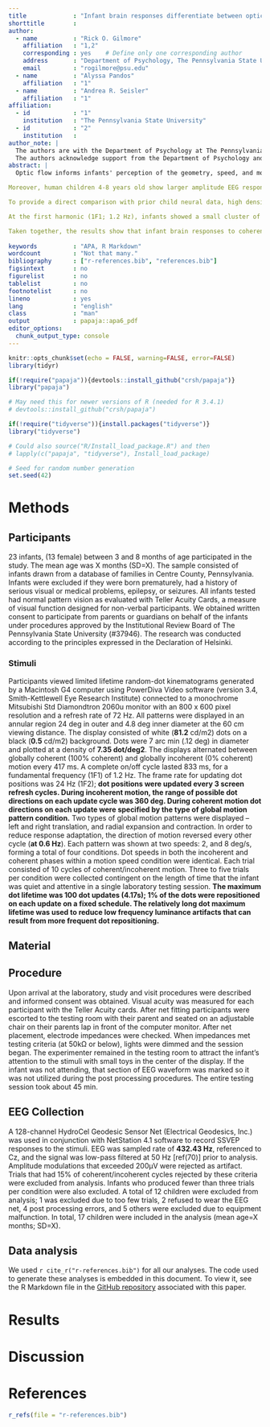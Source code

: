 ```yaml
---
title             : "Infant brain responses differentiate between optic flow patterns and motion speeds"
shorttitle        : 
author: 
  - name          : "Rick O. Gilmore"
    affiliation   : "1,2"
    corresponding : yes    # Define only one corresponding author
    address       : "Department of Psychology, The Pennsylvania State University, University Park, PA 16802 USA"
    email         : "rogilmore@psu.edu"
  - name          : "Alyssa Pandos"
    affiliation   : "1"
  - name          : "Andrea R. Seisler"
    affiliation   : "1"
affiliation:
  - id            : "1"
    institution   : "The Pennsylvania State University"
  - id            : "2"
    institution   : 
author_note: |
  The authors are with the Department of Psychology at The Pennsylvania State University.
  The authors acknowledge support from the Department of Psychology and the Social, Life, & Engineering Sciences Imaging Center (SLEIC).
abstract: |
  Optic flow informs infants' perception of the geometry, speed, and motion of objects in their environment and their own movements through space. Prior research suggests that infants show larger amplitude electroencephalographic (EEG) responses to direction-reversing linear patterns of optic flow (Gilmore et al., 2007). Infants also show larger EEG responses to coherence-modulating radial flow patterns when the motion speeds are faster (Hou et al., 2009).

Moreover, human children 4-8 years old show larger amplitude EEG responses to fast radial and rotational optic flow (Gilmore, Thomas & Fesi, 2016), suggesting that the motion processing network undergoes prolonged development throughout childhood.

To provide a direct comparison with prior child neural data, high density (128 channel) EEG responses were recorded from (n=23; 13 female) 17- to 38-week-old infants who viewed two different patterns (radial and linear) of optic flow presented at two different speeds (2 and 8 deg/s). Flow patterns were generated from white dots moving on a black background, with the degree of motion coherence varying from 100% (coherent) to 0% (incoherent/random) every 833 ms, resulting in a first harmonic (1F1) of 1.2 Hz. The EEG data were cleaned and filtered before being subjected to a frequency domain analysis using a discrete Fourier transform. This analysis provided data about complex domain responses to the optic flow stimulus at low-order integer harmonics of the coherence modulating frequency (e.g., 1F1, 2F1, 3F1).

At the first harmonic (1F1; 1.2 Hz), infants showed a small cluster of left frontal channels that showed higher amplitude responses to translational patterns and a larger cluster over the posterior midline that showed higher amplitude and distinct phase responses to faster speeds. At the second harmonic (2F1; 2.4 Hz), there was a cluster of left frontal channels that showed higher amplitudes to radial motion, a group of left lateral channels that showed higher amplitudes to faster speeds, and a right lateral cluster that showed a pattern by speed interaction. Results from the third harmonic (3F1; 3.6 Hz) showed a small left frontal cluster of channels with higher responses to radial motion and two left and right central clusters where EEG phases, amplitudes, or both distinguished between the two speed conditions.

Taken together, the results show that infant brain responses to coherence-modulating optic flow differ both from prior EEG results using direction-changing optic flows (Gilmore et al., 2007) and from those recorded in older children using identical displays (Gilmore, et al., 2016). Faster (8 deg/s vs. 2 deg/s) speeds tend to evoke larger amplitude EEG responses, consistent with predictions, but radial flows activated larger amplitude responses than linear flows, in contrast with predictions. Moreover, the spatial pattern of channels showing speed or pattern sensitivity differs between infants, children, and adults. The network of brain systems that detect and respond to optic flow may undergo patterns of development that are more idiosyncratic or individual-specific and less systematic than indicated by previous findings.
  
keywords          : "APA, R Markdown"
wordcount         : "Not that many."
bibliography      : ["r-references.bib", "references.bib"]
figsintext        : no
figurelist        : no
tablelist         : no
footnotelist      : no
lineno            : yes
lang              : "english"
class             : "man"
output            : papaja::apa6_pdf
editor_options: 
  chunk_output_type: console
---
```


```r
knitr::opts_chunk$set(echo = FALSE, warning=FALSE, error=FALSE)
library(tidyr)
```

```r
if(!require("papaja")){devtools::install_github("crsh/papaja")}
library("papaja")

# May need this for newer versions of R (needed for R 3.4.1)
# devtools::install_github("crsh/papaja")

if(!require("tidyverse")){install.packages("tidyverse")}
library("tidyverse")

# Could also source("R/Install_load_package.R") and then
# lapply(c("papaja", "tidyverse"), Install_load_package)
```

```r
# Seed for random number generation
set.seed(42)
```

# Methods {#methods}


## Participants {#participants}

23 infants, (13  female) between 3 and 8 months of age participated in the study. The mean age was X months (SD=X). The sample consisted of infants drawn from a database of families in Centre County, Pennsylvania. Infants were excluded if they were born prematurely, had a history of serious visual or medical problems, epilepsy, or seizures. All infants tested had normal pattern vision as evaluated with Teller Acuity Cards, a measure of visual function designed for non-verbal participants. We obtained written consent to participate from parents or guardians on behalf of the infants under procedures approved by the Institutional Review Board of The Pennsylvania State University (#37946). The research was conducted according to the principles expressed in the Declaration of Helsinki.

### Stimuli

Participants viewed limited lifetime random-dot kinematograms generated by a Macintosh G4 computer using PowerDiva Video software (version 3.4, Smith-Kettlewell Eye Research Institute) connected to a monochrome Mitsubishi Std Diamondtron 2060u monitor with an 800 x 600 pixel resolution and a refresh rate of 72 Hz. All patterns were displayed in an annular region 24 deg in outer and 4.8 deg inner diameter at the 60 cm viewing distance. The display consisted of white (**81.2** cd/m2) dots on a black (**0.5** cd/m2) background. Dots were 7 arc min (.12 deg) in diameter and plotted at a density of **7.35 dot/deg2**. The displays alternated between globally coherent (100% coherent) and globally incoherent (0% coherent) motion every 417 ms. A complete on/off cycle lasted 833 ms, for a fundamental frequency (1F1) of 1.2 Hz. The frame rate for updating dot positions was 24 Hz (1F2); **dot positions were updated every 3 screen refresh cycles. During incoherent motion, the range of possible dot directions on each update cycle was 360 deg. During coherent motion dot directions on each update were specified by the type of global motion pattern condition.** Two types of global motion patterns were displayed -- left and right translation, and radial expansion and contraction. In order to reduce response adaptation, the direction of motion reversed every other cycle (**at 0.6 Hz**). Each pattern was shown at two speeds: 2, and 8 deg/s, forming a total of four conditions. Dot speeds in both the incoherent and coherent phases within a motion speed condition were identical. Each trial consisted of 10 cycles of coherent/incoherent motion. Three to five trials per condition were collected contingent on the length of time that the infant was quiet and attentive in a single laboratory testing session. **The maximum dot lifetime was 100 dot updates (4.17s); 1% of the dots were repositioned on each update on a fixed schedule. The relatively long dot maximum lifetime was used to reduce low frequency luminance artifacts that can result from more frequent dot repositioning.**


## Material {#material}


## Procedure {#procedure}

Upon arrival at the laboratory, study and visit procedures were described and informed consent was obtained. Visual acuity was measured for each participant with the Teller Acuity cards. After net fitting participants were escorted to the testing room with their parent and seated on an adjustable chair on their parents lap in front of the computer monitor. After net placement, electrode impedances were checked. When impedances met testing criteria (at 50kΩ or below), lights were dimmed and the session began. The experimenter remained in the testing room to attract the infant's attention to the stimuli with small toys in the center of the display. If the infant was not attending, that section of EEG waveform was marked so it was not utilized during the post processing procedures. The entire testing session took about 45 min. 

## EEG Collection  

A 128-channel HydroCel Geodesic Sensor Net (Electrical Geodesics, Inc.) was used in conjunction with NetStation 4.1 software to record SSVEP responses to the stimuli. EEG was sampled rate of **432.43 Hz**, referenced to Cz, and the signal was low-pass filtered at 50 Hz [ref(70)] prior to analysis. Amplitude modulations that exceeded 200µV were rejected as artifact. Trials that had 15% of coherent/incoherent cycles rejected by these criteria were excluded from analysis. Infants who produced fewer than three trials per condition were also excluded. A total of 12 children were excluded from analysis; 1 was excluded due to too few trials, 2 refused to wear the EEG net, 4 post processing errors, and 5 others were excluded due to equipment malfunction. In total, 17 children were included in the analysis (mean age=X months; SD=X).

## Data analysis {#data-analysis}
We used `r cite_r("r-references.bib")` for all our analyses.
The code used to generate these analyses is embedded in this document.
To view it, see the R Markdown file in the [GitHub repository](http://github.com/psu-psychology/r-bootcamp/papaja-demo/) associated with this paper.


# Results {#results}


# Discussion {#discussion}


# References

```r
r_refs(file = "r-references.bib")
```

\setlength{\parindent}{-0.5in}
\setlength{\leftskip}{0.5in}
